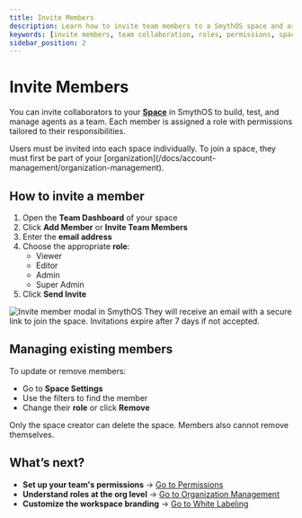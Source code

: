 ```yaml
---
title: Invite Members
description: Learn how to invite team members to a SmythOS space and assign roles for secure collaboration.
keywords: [invite members, team collaboration, roles, permissions, space access, add user, smythos teams]
sidebar_position: 2
---
```


# Invite Members

You can invite collaborators to your [**Space**](/docs/agent-collaboration/spaces/) in SmythOS to build, test, and manage agents as a team. Each member is assigned a role with permissions tailored to their responsibilities.

<InfoCallout title="Invite flow works per space">
Users must be invited into each space individually. To join a space, they must first be part of your [organization](/docs/account-management/organization-management).
</InfoCallout>

<Spacer size="md" />

## How to invite a member

1. Open the **Team Dashboard** of your space
2. Click **Add Member** or **Invite Team Members**
3. Enter the **email address**
4. Choose the appropriate **role**:
   - Viewer
   - Editor
   - Admin
   - Super Admin
5. Click **Send Invite**

<Image src="/docs/img/invite-member-popup.jpg" alt="Invite member modal in SmythOS" caption="Invite teammates with just their email and assign the right level of access." />

<SuccessCallout title="Next step for the invitee">
They will receive an email with a secure link to join the space. Invitations expire after 7 days if not accepted.
</SuccessCallout>

<Spacer size="md" />

## Managing existing members

To update or remove members:

- Go to **Space Settings**
- Use the filters to find the member
- Change their **role** or click **Remove**

<WarningCallout title="Space creators cannot be removed">
Only the space creator can delete the space. Members also cannot remove themselves.
</WarningCallout>

<Spacer size="md" />

## What’s next?

- **Set up your team's permissions** → [Go to Permissions](/docs/agent-collaboration/permissions)
- **Understand roles at the org level** → [Go to Organization Management](/docs/account-management/organization-management)
- **Customize the workspace branding** → [Go to White Labeling](/docs/agent-collaboration/spaces/white-labeling)

